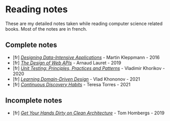 # Reading notes

These are my detailed notes taken while reading computer science related books. Most of the notes are in french.

## Complete notes

- [fr] [_Designing Data-Intensive Applications_](reading-notes/designing-data-intensive-applications) - Martin Kleppmann - 2016
- [fr] [_The Design of Web APIs_](reading-notes/the-design-of-web-apis) - Arnaud Lauret - 2019
- [fr] [_Unit Testing: Principles, Practices and Patterns_](reading-notes/unit-testing) - Vladimir Khorikov - 2020
- [fr] [_Learning Domain-Driven Design_](reading-notes/learning-domain-driven-design) - Vlad Khononov - 2021
- [fr] [_Continuous Discovery Habits_](reading-notes/continuous-discovery-habits) - Teresa Torres - 2021

## Incomplete notes

- [fr] [_Get Your Hands Dirty on Clean Architecture_](reading-notes/get-your-hands-dirty-on-clean-architecture) - Tom Hombergs - 2019
